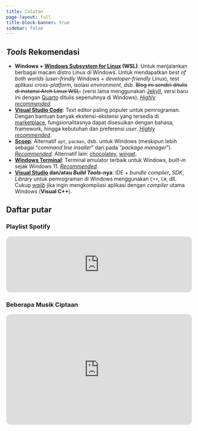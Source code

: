 ```yaml
---
title: Catatan
page-layout: full
title-block-banner: true
sidebar: false
---
```


## *Tools* Rekomendasi

* **Windows + [Windows Subsystem for Linux](https://ubuntu.com/wsl) (WSL)**: Untuk menjalankan berbagai macam distro Linux di Windows. Untuk mendapatkan *best of both worlds* (*user-frindly* Windows + *developer-friendly* Linux), test aplikasi *cross-platform*, isolasi *environment*, dsb. ~~Blog ini sendiri ditulis di instansi Arch Linux WSL.~~ (versi lama menggunakan [Jekyll](https://jekyllrb.com/), versi baru ini dengan [Quarto](https://quarto.org/) ditulis sepenuhnya di Windows). *<u>Highly recommended</u>*.
* **[Visual Studio Code](https://code.visualstudio.com/)**: Text editor paling populer untuk pemrograman. Dengan bantuan banyak ekstensi-ekstensi yang tersedia di [marketplace](https://marketplace.visualstudio.com/vscode), fungsionalitasnya dapat disesuikan dengan bahasa, framework, hingga kebutuhan dan preferensi *user*. *<u>Highly recommended</u>*.
* **[Scoop](https://scoop.sh/)**: Alternatif `apt`, `pacman`, dsb. untuk Windows (meskipun lebih sebagai "*command line insaller*" dari pada "*package manager*"). *<u>Recommended</u>*. Alternatif lain: [chocolatey](https://chocolatey.org/), [winget](https://learn.microsoft.com/en-us/windows/package-manager/winget/).
* **[Windows Terminal](https://apps.microsoft.com/store/detail/windows-terminal/9N0DX20HK701?hl=en-id&gl=id&rtc=1)**: Terminal emulator terbaik untuk Windows, *built-in* sejak Windows 11. *<u>Recommended</u>*.
* **[Visual Studio](https://visualstudio.microsoft.com/) dan/atau *Build Tools*-nya**: IDE + *bundle compiler*, *SDK*, *Library* untuk pemrograman di Windows menggunakan `C++`, `C#`, dll. Cukup *<u>wajib</u>* jika ingin mengkompilasi aplikasi dengan *compiler* utama Windows (**Visual C++**).

## Daftar putar

### Playlist Spotify
<iframe style="border-radius:12px" src="https://open.spotify.com/embed/playlist/1pRUegvRQ21Q9VhFj0ZOhV?utm_source=generator" width="100%" height="152" frameBorder="0" allowfullscreen="" allow="autoplay; clipboard-write; encrypted-media; fullscreen; picture-in-picture" loading="lazy"></iframe>

### Beberapa Musik Ciptaan
<iframe width="100%" height="300" scrolling="no" frameborder="no" allow="autoplay" src="https://w.soundcloud.com/player/?url=https%3A//api.soundcloud.com/playlists/1211233792&color=%23ff5500&auto_play=false&hide_related=false&show_comments=true&show_user=true&show_reposts=false&show_teaser=true&visual=true" style="border-radius:12px"></iframe>